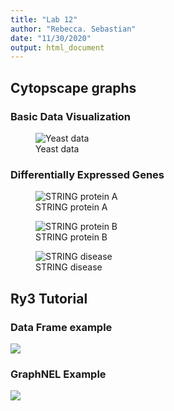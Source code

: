 ```yaml
---
title: "Lab 12"
author: "Rebecca. Sebastian"
date: "11/30/2020"
output: html_document
---
```



## Cytopscape graphs

### Basic Data Visualization

![Yeast data](images/Yeastimage.png)

### Differentially Expressed Genes

![STRING protein A](images/stringimage1.png)

![STRING protein B](images/stringimage2.png)

![STRING disease](images/stringimage4.png)


## Ry3 Tutorial 

### Data Frame example
![](images/Untitled.png)

### GraphNEL Example

![](images/vignette_image.png)

